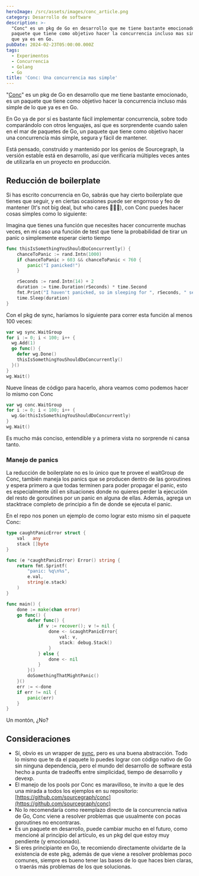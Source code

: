 ```yaml
---
heroImage: /src/assets/images/conc_article.png
category: Desarrollo de software
description: >-
  "Conc" es un pkg de Go en desarrollo que me tiene bastante emocionado, es un
  paquete que tiene como objetivo hacer la concurrencia incluso mas simple de lo
  que ya es en Go.
pubDate: 2024-02-23T05:00:00.000Z
tags:
  - Experimentos
  - Concurrencia
  - Golang
  - Go
title: 'Conc: Una concurrencia mas simple'
---
```


"[Conc](https://github.com/sourcegraph/conc)" es un pkg de Go en desarrollo que me tiene bastante emocionado, es un paquete que tiene como objetivo hacer la concurrencia incluso más simple de lo que ya es en Go.

En Go ya de por sí es bastante fácil implementar concurrencia, sobre todo comparándolo con otros lenguajes, así que es sorprendente cuando salen en el mar de paquetes de Go, un paquete que tiene como objetivo hacer una concurrencia más simple, segura y fácil de mantener.

Está pensado, construido y mantenido por los genios de Sourcegraph, la versión estable está en desarrollo, así que verificaría múltiples veces antes de utilizarla en un proyecto en producción.

## Reducción de boilerplate

Si has escrito concurrencia en Go, sabrás que hay cierto boilerplate que tienes que seguir, y en ciertas ocasiones puede ser engorroso y feo de mantener (It's not big deal, but who cares 🙇🏻‍♂️), con Conc puedes hacer cosas simples como lo siguiente:

Imagina que tienes una función que necesites hacer concurrente muchas veces, en mi caso una función de test que tiene la probabilidad de tirar un panic o simplemente esperar cierto tiempo

```go
func thisIsSomethingYouShouldDoConcurrently() {
	chanceToPanic := rand.Intn(1000)
	if chanceToPanic > 603 && chanceToPanic < 760 {
		panic("I panicked!")
	}

	rSeconds := rand.Intn(14) + 2
	duration := time.Duration(rSeconds) * time.Second
	fmt.Print("I haven't panicked, so im sleeping for ", rSeconds, " seconds\n")
	time.Sleep(duration)
}

```

Con el pkg de sync, haríamos lo siguiente para correr esta función al menos 100 veces:

```go
var wg sync.WaitGroup
for i := 0; i < 100; i++ {
  wg.Add(1)
  go func() {
    defer wg.Done()
    thisIsSomethingYouShouldDoConcurrently()
  }()
}
wg.Wait()
```

Nueve líneas de código para hacerlo, ahora veamos como podemos hacer lo mismo con Conc

```go
var wg conc.WaitGroup
for i := 0; i < 100; i++ {
  wg.Go(thisIsSomethingYouShouldDoConcurrently)
}
wg.Wait()
```

Es mucho más conciso, entendible y a primera vista no sorprende ni cansa tanto.

### Manejo de panics

La reducción de boilerplate no es lo único que te provee el waitGroup de Conc, también maneja los panics que se producen dentro de las goroutines y espera primero a que todas terminen para poder propagar el panic, esto es especialmente útil en situaciones donde no quieres perder la ejecución del resto de goroutines por un panic en alguna de ellas. Además, agrega un stacktrace completo de principio a fin de donde se ejecuta el panic.

En el repo nos ponen un ejemplo de como lograr esto mismo sin el paquete Conc:

```go
type caughtPanicError struct {
    val   any
    stack []byte
}

func (e *caughtPanicError) Error() string {
    return fmt.Sprintf(
        "panic: %q\n%s",
        e.val,
        string(e.stack)
    )
}

func main() {
    done := make(chan error)
    go func() {
        defer func() {
            if v := recover(); v != nil {
                done <- &caughtPanicError{
                    val: v,
                    stack: debug.Stack()
                }
            } else {
                done <- nil
            }
        }()
        doSomethingThatMightPanic()
    }()
    err := <-done
    if err != nil {
        panic(err)
    }
}
```

Un montón, ¿No?

## Consideraciones

- Sí, obvio es un wrapper de [sync](https://pkg.go.dev/sync), pero es una buena abstracción. Todo lo mismo que te da el paquete lo puedes lograr con código nativo de Go sin ninguna dependencia, pero el mundo del desarrollo de software está hecho a punta de tradeoffs entre simplicidad, tiempo de desarrollo y devexp.
- El manejo de los pools por Conc es maravilloso, te invito a que le des una mirada a todos los ejemplos en su repositorio: [https://github.com/sourcegraph/conc](https://github.com/sourcegraph/conc)
- No lo recomendaría como reemplazo directo de la concurrencia nativa de Go, Conc viene a resolver problemas que usualmente con pocas goroutines no encontraras.
- Es un paquete en desarrollo, puede cambiar mucho en el futuro, como mencioné al principio del artículo, es un pkg del que estoy muy pendiente (y emocionado).
- Si eres principiante en Go, te recomiendo directamente olvidarte de la existencia de este pkg, además de que viene a resolver problemas poco comunes, siempre es bueno tener las bases de lo que haces bien claras, o traerás más problemas de los que solucionas.
